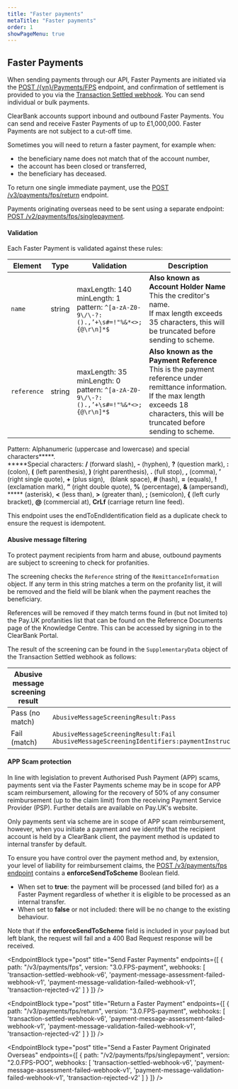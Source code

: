 ```yaml
---
title: "Faster payments"
metaTitle: "Faster payments"
order: 1
showPageMenu: true
---
```



## Faster Payments

When sending payments through our API, Faster Payments are initiated via the [POST /{vn}/Payments/FPS](#send-faster-payments) endpoint, and confirmation of settlement is provided to you via the [Transaction Settled webhook](#transaction-settled-webhook). You can send individual or bulk payments.

ClearBank accounts support inbound and outbound Faster Payments. You can send and receive Faster Payments of up to £1,000,000. 
Faster Payments are not subject to a cut-off time.

Sometimes you will need to return a faster payment, for example when: 
- the beneficiary name does not match that of the account number, 
- the account has been closed or transferred, 
- the beneficiary has deceased. 

To return one single immediate payment, use the [POST /v3/payments/fps/return](#return-a-faster-payment) endpoint.

Payments originating overseas need to be sent using a separate endpoint: [POST /v2/payments/fps/singlepayment](#send-a-faster-payment-originated-overseas).

#### Validation

Each Faster Payment is validated against these rules: 

| Element     | Type   | Validation | Description  |
|-------------|--------|------------|--------------|
| `name`      | string | maxLength: 140<br /> minLength: 1 <br /> pattern: `^[a-zA-Z0-9\/\-?:().,’+\s#=!"%&*<>;{@\r\n]*$` | **Also known as Account Holder Name** <br /> This the creditor's name.<br /> If max length exceeds 35 characters, this will be truncated before sending to scheme.                                   |
| `reference` | string | maxLength: 35 <br /> minLength: 0 <br /> pattern: `^[a-zA-Z0-9\/\-?:().,’+\s#=!"%&*<>;{@\r\n]*$` | **Also known as the Payment Reference** <br /> This is the payment reference under remittance information. If the max length exceeds 18 characters, this will be truncated before sending to scheme. |

Pattern: Alphanumeric (uppercase and lowercase) and special characters*****.<br />
*****Special characters: **/** (forward slash), **-** (hyphen), **?** (question mark), **:** (colon), **(** (left parenthesis), **)** (right parenthesis), **.** (full stop), **,** (comma), **’** (right single quote), **+** (plus sign), &nbsp; (blank space), **#** (hash), **=** (equals), **!** (exclamation mark), **”** (right double quote), **%** (percentage), **&** (ampersand), ***** (asterisk), **<** (less than), **>** (greater than), **;** (semicolon), **{** (left curly bracket), **@** (commercial at), **CrLf** (carriage return line feed).

This endpoint uses the endToEndIdentification field as a duplicate check to ensure the request is idempotent.   

#### Abusive message filtering

To protect payment recipients from harm and abuse, outbound payments are subject to screening to check for profanities.

The screening checks the `Reference` string of the `RemittanceInformation` object. If any term in this string matches a term on the profanity list, it will be removed and the field will be blank when the payment reaches the beneficiary.

References will be removed if they match terms found in (but not limited to) the Pay.UK profanities list that can be found on the Reference Documents page of the Knowledge Centre. This can be accessed by signing in to the <ExternalLink href="../api/getting-started">ClearBank Portal</ExternalLink>.

The result of the screening can be found in the `SupplementaryData` object of the Transaction Settled webhook as follows:

| Abusive message screening result    | Supplementary Data value      |
|--------------------------------------|-------------------------------|
| Pass (no match)                      | `AbusiveMessageScreeningResult:Pass` |
| Fail (match)                         | `AbusiveMessageScreeningResult:Fail`<br /> `AbusiveMessageScreeningIdentifiers:paymentInstruction.creditTransfer.remittanceInformation.structured.creditorReferenceInformation.reference` |

#### APP Scam protection

In line with legislation to prevent Authorised Push Payment (APP) scams, payments sent via the Faster Payments scheme may be in scope for APP scam reimbursement, allowing for the recovery of 50% of any consumer reimbursement (up to the claim limit) from the receiving Payment Service Provider (PSP). Further details are available on <ExternalLink href="https://www.wearepay.uk/appr-policy/">Pay.UK's website</ExternalLink>.

Only payments sent via scheme are in scope of APP scam reimbursement, however, when you initiate a payment and we identify that the recipient account is held by a ClearBank client, the payment method is updated to internal transfer by default.

To ensure you have control over the payment method and, by extension, your level of liability for reimbursement claims, the [POST /v3/payments/fps endpoint](#send-faster-payments) contains a **enforceSendToScheme** Boolean field.

- When set to **true**: the payment will be processed (and billed for) as a Faster Payment regardless of whether it is eligible to be processed as an internal transfer. 
- When set to **false** or not included: there will be no change to the existing behaviour.

<Callout colour="blue"><p>Note that if the <strong>enforceSendToScheme</strong> field is included in your payload but left blank, the request will fail and a 400 Bad Request response will be received.</p>
</Callout>

<EndpointBlock
type="post"
title="Send Faster Payments"
endpoints={[
  {
    path: "/v3/payments/fps",
    version: "3.0.FPS-payment",
    webhooks: [
      'transaction-settled-webhook-v6',
      'payment-message-assessment-failed-webhook-v1',
      'payment-message-validation-failed-webhook-v1',
      'transaction-rejected-v2'
    ]
  }
]}
/>

<WebhookPlaceholder render='transaction-settled-webhook-v6' />
<WebhookPlaceholder render='payment-message-assessment-failed-webhook-v1' />
<WebhookPlaceholder render='payment-message-validation-failed-webhook-v1' />
<WebhookPlaceholder render='transaction-rejected-v2' />
<WebhookPlaceholder render='inbound-held-transaction-v1' />
<WebhookPlaceholder render='outbound-held-transaction-v1' />


<EndpointBlock
type="post"
title="Return a Faster Payment"
endpoints={[
  {
    path: "/v3/payments/fps/return",
    version: "3.0.FPS-payment",
    webhooks: [
      'transaction-settled-webhook-v6',
      'payment-message-assessment-failed-webhook-v1',
      'payment-message-validation-failed-webhook-v1',
      'transaction-rejected-v2'
    ]
  }
]}
/>

<EndpointBlock
  type="post"
  title="Send a Faster Payment Originated Overseas"
  endpoints={[
  {
    path: "/v2/payments/fps/singlepayment",
    version: "2.0.FPS-POO",
    webhooks: [
      'transaction-settled-webhook-v6',
      'payment-message-assessment-failed-webhook-v1',
      'payment-message-validation-failed-webhook-v1',
      'transaction-rejected-v2'
    ]
  }
]}
/>
